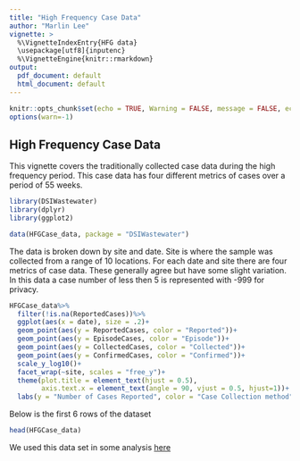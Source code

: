 ```yaml
---
title: "High Frequency Case Data"
author: "Marlin Lee"
vignette: >
  %\VignetteIndexEntry{HFG data}
  \usepackage[utf8]{inputenc}
  %\VignetteEngine{knitr::rmarkdown}
output:
  pdf_document: default
  html_document: default
---
```


```r
knitr::opts_chunk$set(echo = TRUE, Warning = FALSE, message = FALSE, echo = FALSE)
options(warn=-1)
```

## High Frequency Case Data

This vignette covers the traditionally collected case data during the high frequency period. This case data has four different metrics of cases over a period of 55 weeks.

```r
library(DSIWastewater)
library(dplyr)
library(ggplot2)

data(HFGCase_data, package = "DSIWastewater")
```

The data is broken down by site and date. Site is where the sample was collected from a range of 10 locations. For each date and site there are four metrics of case data. These generally agree but have some slight variation. In this data a case number of less then 5 is represented with -999 for privacy.

```r

HFGCase_data%>%
  filter(!is.na(ReportedCases))%>%
  ggplot(aes(x = date), size = .2)+
  geom_point(aes(y = ReportedCases, color = "Reported"))+
  geom_point(aes(y = EpisodeCases, color = "Episode"))+
  geom_point(aes(y = CollectedCases, color = "Collected"))+
  geom_point(aes(y = ConfirmedCases, color = "Confirmed"))+
  scale_y_log10()+
  facet_wrap(~site, scales = "free_y")+
  theme(plot.title = element_text(hjust = 0.5),
        axis.text.x = element_text(angle = 90, vjust = 0.5, hjust=1))+
  labs(y = "Number of Cases Reported", color = "Case Collection method", title = "Diffrent High Frequency Cases", x = "Date")
```

Below is the first 6 rows of the dataset

```r
head(HFGCase_data)

```


We used this data set in some analysis [here](https://github.com/AFIDSI/Covid19-Wastewater-Analysis/tree/main/results/CoVariants)
